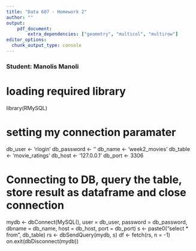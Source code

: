 ---
title: "Data 607 - Homework 2"
author: ""
output:
    pdf_document:
        extra_dependencies: ["geometry", "multicol", "multirow"]
editor_options: 
  chunk_output_type: console
---
### __Student: Manolis Manoli__



# loading required library
library(RMySQL)

# setting my connection paramater
db_user <- 'rlogin'
db_password <- '<removed>'
db_name <- 'week2_movies'
db_table <- 'movie_ratings'
db_host <- '127.0.0.1'
db_port <- 3306

# Connecting to DB, query the table, store result as dataframe and close connection
mydb <-  dbConnect(MySQL(), user = db_user, password = db_password,
                 dbname = db_name, host = db_host, port = db_port)
s <- paste0("select * from ", db_table)
rs <- dbSendQuery(mydb, s)
df <-  fetch(rs, n = -1)
on.exit(dbDisconnect(mydb))

